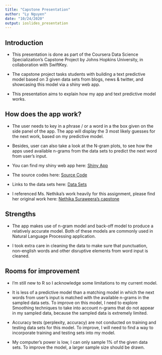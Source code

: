 ```yaml
---
title: "Capstone Presentation"
author: "Ly Nguyen"
date: "10/24/2020"
output: ioslides_presentation
---
```


## Introduction 

- This presentation is done as part of the Coursera Data Science Specialization's Capstone Project by Johns Hopkins University, in collaboration with SwiftKey.  

- The capstone project tasks students with building a text predictive model based on 3 given data sets from blogs, news & twitter, and showcasing this model via a shiny web app. 

- This presentation aims to explain how my app and text predictive model works. 

## How does the app work?

- The user needs to key in a phrase / or a word in a the box given on the side panel of the app. The app will display the 3 most likely guesses for the next work, based on my predictive model.

- Besides, user can also take a look at the N-gram plots, to see how the apps used available n-grams from the data sets to predict the next word from user's input. 

- You can find my shiny web app here: [Shiny App](https://lynguyen.shinyapps.io/capstone_predictapp/)

- The source codes here: [Source Code](https://github.com/lynguyennl/Coursera-Capstone-Project-/)

- Links to the data sets here: [Data Sets](https://d396qusza40orc.cloudfront.net/dsscapstone/dataset/Coursera-SwiftKey.zip)

- I referenced Ms. Nethika's work heavily for this assignment, please find her original work here: [Nethika Suraweera's capstone](https://github.com/Nethika/shiny_app_next_word_prediction)


## Strengths 

- The app makes use of n-gram model and back-off model to produce a relatively accurate model. Both of these models are commonly used in Natural Language Processing application. 

- I took extra care in cleaning the data to make sure that punctuation, non-english words and other disruptive elements from word input is cleaned. 


## Rooms for improvement 

- I'm still new to R so I acknowledge some limitations to my current model. 

- It is less of a predictive model than a matching model in which the next words from user's input is matched with the available n-grams in the sampled data sets. To improve on this model, I need to explore Smoothing techniques to take into account n-grams that do not appear in my sampled data, because the sampled data is extremely limited. 

- Accuracy tests (perplexity, accuracy) are not conducted on training and testing data sets for this model. To improve, I will need to find a way to incorporate training and testing sets into my model. 

- My computer's power is low, I can only sample 1% of the given data sets. To improve the model, a larger sample size should be drawn.

